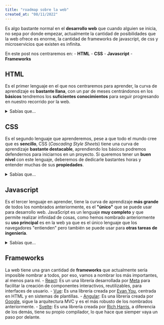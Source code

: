 ```yaml
---
title: "roadmap sobre la web"
created_at: "08/11/2022"
---
```


Es algo bastante normal en el **desarrollo web** que cuando alguien se inicia, no sepa por donde empezar, actualmente la cantidad de posibilidades que la web ofrece 
es enorme, la cantidad de frameworks de javascript, de css y microservicios que existen es infinita.

En este post nos centraremos en: 
    - **HTML**
    - **CSS**
    - **Javascript**
    - **Frameworks**


## HTML

Es el primer lenguaje en el que nos centraremos para aprender, la curva de aprendizaje es **bastante llana**, con un par de meses centrándonos en los **básicos** 
tendremos los **suficientes conocimientos** para seguir progresando en nuestro recorrido por la web. 

<details>
    <summary>Sabías que...</summary>
    <p>
        HTML (*HyperText Markup Language*) fue creado en 1980 por el físico Tim Berners-Lee, un trabajador del [CERN](http://www.cern.ch/) debido a la **necesidad**
        de crear un nuevo lenguaje para **compartir documentos**.
    </p>
</details>

## CSS

Es el segundo lenguaje que aprenderemos, pese a que todo el mundo cree que es **sencillo**, CSS (*Cascading Style Sheets*) tiene una curva de aprendizaje **bastante destacable**, 
aprendiendo los básicos podremos defendernos para iniciarnos en un proyecto. Si queremos tener un **buen nivel** con este lenguaje, deberemos de dedicarle bastantes horas y entender muchas 
de sus **propiedades**. 

<details>
    <summary>Sabías que...</summary>
    <p>
        CSS es un lenguaje que genera mucha **controversia** debido a que la gente cree que lo domina pero cuando pretende llevar a cabo esos conocimientos suele fallar, 
        echándole la culpa y quejándose de que está roto. La realidad es totalmente lo contrario, nuestros conocimientos son los que fallan, el lenguaje funciona 
        correctamente. 

        Te dejo este [hilo](https://twitter.com/KevinJPowell/status/1231979370446802945) en twitter de [Kevin Powell](https://twitter.com/KevinJPowell/) explicando un poco lo anterior. 
    </p>
</details>

## Javascript

Es el tercer lenguaje en aprender, tiene la curva de aprendizaje **más grande** de todos los nombrados anteriormente, es el **"único"** que se puede usar para desarrollo web. 
JavaScript es un lenguaje **muy completo** y que permite realizar infinidad de cosas, como hemos nombrado anteriormente su **uso principal** es en la web ya que es el único lenguaje
que los navegadores "entienden" pero también se puede usar para **otras tareas de ingeniería**. 

<details>
    <summary>Sabías que...</summary>
    <p>Si en Javascript ejecutamos el siguiente código: </p>
    ```javascript
    0.1 + 0.2 === 0.3  // false
    0.1 + 0.4 === 0.5 // true
    ```
    <p>
        El resultado debería de ser `true` en ambas operaciones, en cambio, en el primero vemos como es falso, 
        esto es debido a que los ordenadores de manera **nativa** solo pueden guardar **enteros**, por esto se tiene que 
        buscar algo para poder representar los números **decimales**, en javascript, en este caso, 
        no es lo suficientemente **preciso** y ocurre este **problema**.
    </p>
</details>

## Frameworks

La web tiene una gran cantidad de **frameworks** que actualmente sería imposible nombrar a todos, por eso, vamos a nombrar los más importantes, al menos para mí.
    - [React](https://react.dev/): Es un una librería desarrollada por [Meta](https://about.facebook.com/es/meta/) para facilitar la creación de componentes interactivos, reutilizables, para interfaces de usuario.
    - [Vue](https://vuejs.org/): Es una librería creada por [Evan You](https://twitter.com/youyuxi), centrada en HTML y en sistemas de plantillas. 
    - [Angular](https://angular.io/): Es una librería creada por [Google](https://about.google/intl/es-419/), sigue la arquitectura MVC y es el más robusto de los nombrados anteriormente.
    - [Svelte](https://svelte.dev/): Es una librería creada por [Rich Harris](https://twitter.com/Rich_Harris), a diferencia de los demás, tiene su propio compilador, lo que hace que siemper vaya un paso por delante. 
